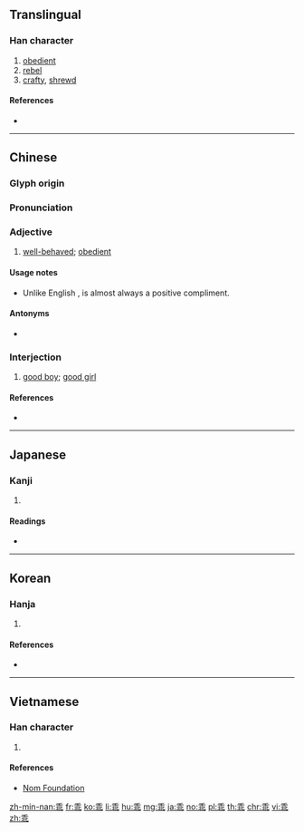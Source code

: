 {{character info/new}}
==Translingual==
{{stroke order|type=animate}}
===Han character===
{{Han char|rn=4|rad=丿|as=07|sn=8|four=20111|canj=HJLP|ids=⿻千北}}

# [[obedient]]
# [[rebel]]
# [[crafty]], [[shrewd]]

====References====
* {{Han ref|kx=0083.030|dkj=00149|dj=0166.260|hdz=10038.180|uh=4E56|ud=20054|bh=A8C4|bd=43204}}

----

==Chinese==
{{zh-forms}}

===Glyph origin===
{{Han etym}}

===Pronunciation===
{{zh-pron
|m=guāi
|m-s=guai1
|c=gwaai1
|h=
|mn=koai
|w=
|mc=y
|oc=y
|ma=
|cat=a,intj
}}

===Adjective===
{{zh-adj}}

# [[well-behaved]]; [[obedient]]
#: {{zh-x|你 個 仔 真係 好 乖。|Your son is very '''well-behaved'''.|C}}

====Usage notes====
* Unlike English {{m|en|obedient}}, {{lang|zh|乖}} is almost always a positive compliment.

====Antonyms====
* {{sense|naughty}} {{qualifier|Cantonese}} {{zh-l|曳|jai5}}

===Interjection===
{{zh-interj}}

# [[good boy]]; [[good girl]]

====References====
* {{thcwd|3534}}

----

==Japanese==

===Kanji===
{{ja-kanji|grade=|rs=丿07}}

# {{defn|lang=ja|sort=丿07}}

====Readings====
* {{ja-readings|on=[[かい]] (kai)|kun=[[もどる]] (modoru), [[そむく]] (somuku)}}

----

==Korean==

===Hanja===
{{ko-hanja|hangeul=괴|rv=goe|mr=koe|y=koy|eumhun=어그러질|ehrv=eogeureojil|ehmr=ǒgǔrǒjil|ehy=}}

# {{defn|lang=ko|sort=丿07}}

====References====
* {{Hanja ref|nav=8170}}

----

==Vietnamese==

===Han character===
{{vi-readings|rs=丿07|hanviet=[[quai]], [[quay]]}}

# {{defn|lang=vi|sort=丿07}}

====References====
* [http://nomfoundation.org/common/nom_details.php?codepoint=4e56 Nom Foundation]

[[zh-min-nan:乖]]
[[fr:乖]]
[[ko:乖]]
[[li:乖]]
[[hu:乖]]
[[mg:乖]]
[[ja:乖]]
[[no:乖]]
[[pl:乖]]
[[th:乖]]
[[chr:乖]]
[[vi:乖]]
[[zh:乖]]